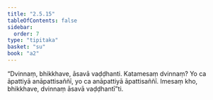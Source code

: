 ```yaml
---
title: "2.5.15"
tableOfContents: false
sidebar:
  order: 7
type: "tipitaka"
basket: "su"
book: "a2"
---
```



<DynamicBreadcrumb />

<Division number="113" book="a2">

<Paragraph number="196" book="a2">
“Dvinnaṃ, bhikkhave, āsavā vaḍḍhanti. Katamesaṃ dvinnaṃ? Yo ca āpattiyā anāpattisaññī, yo ca anāpattiyā āpattisaññī. Imesaṃ kho, bhikkhave, dvinnaṃ āsavā vaḍḍhantī”ti.
</Paragraph>
</Division>